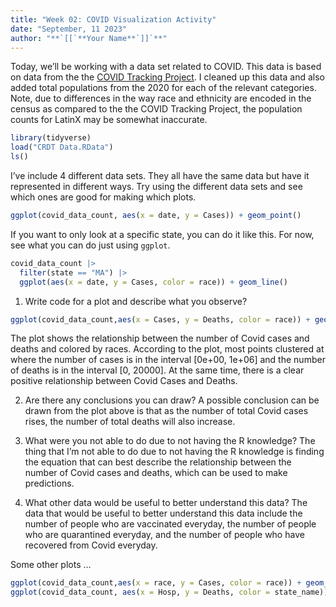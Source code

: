 ```yaml
---
title: "Week 02: COVID Visualization Activity"
date: "September, 11 2023"
author: "**`[[`**Your Name**`]]`**"
---
```


Today, we'll be working with a data set related to COVID.
This data is based on data from the the [COVID Tracking Project](https://covidtracking.com/).
I cleaned up this data and also added total populations from the 2020 for each of the relevant categories.
Note, due to differences in the way race and ethnicity are encoded in the census as compared to the the COVID Tracking Project, the population counts for LatinX may be somewhat inaccurate.

```r
library(tidyverse)
load("CRDT Data.RData")
ls()
```

I've include 4 different data sets.
They all have the same data but have it represented in different ways.
Try using the different data sets and see which ones are good for making which plots.


```r
ggplot(covid_data_count, aes(x = date, y = Cases)) + geom_point()
```

If you want to only look at a specific state, you can do it like this.
For now, see what you can do just using `ggplot`.

```r
covid_data_count |> 
  filter(state == "MA") |> 
  ggplot(aes(x = date, y = Cases, color = race)) + geom_line()
```

1. Write code for a plot and describe what you observe?
```r
ggplot(covid_data_count,aes(x = Cases, y = Deaths, color = race)) + geom_point()
```
The plot shows the relationship between the number of Covid cases and deaths and colored by races. According to the plot, most points clustered at where the number of cases is in the interval [0e+00, 1e+06] and the number of deaths is in the interval [0, 20000]. At the same time, there is a clear positive relationship between Covid Cases and Deaths. 

2. Are there any conclusions you can draw?
A possible conclusion can be drawn from the plot above is that as the number of total Covid cases rises, the number of total deaths will also increase. 

3. What were you not able to do due to not having the R knowledge?
The thing that I'm not able to do due to not having the R knowledge is finding the equation that can best describe the relationship between the number of Covid cases and deaths, which can be used to make predictions. 

4. What other data would be useful to better understand this data?
The data that would be useful to better understand this data include the number of people who are vaccinated everyday, the number of people who are quarantined everyday, and the number of people who have recovered from Covid everyday. 

Some other plots ...
```r
ggplot(covid_data_count,aes(x = race, y = Cases, color = race)) + geom_boxplot()
ggplot(covid_data_count, aes(x = Hosp, y = Deaths, color = state_name)) + geom_point()
```

